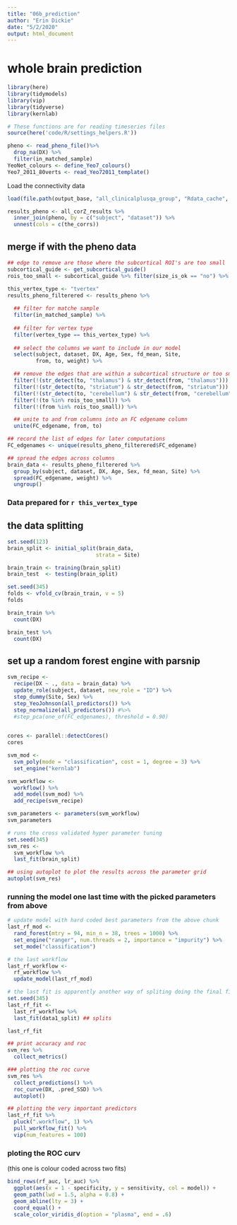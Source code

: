 ```yaml
---
title: "06b_prediction"
author: "Erin Dickie"
date: "5/2/2020"
output: html_document
---
```



# whole brain prediction

```r
library(here)
library(tidymodels)
library(vip)
library(tidyverse)
library(kernlab)
```

```r
# These functions are for reading timeseries files
source(here('code/R/settings_helpers.R'))

pheno <- read_pheno_file()%>%
  drop_na(DX) %>%
  filter(in_matched_sample)
YeoNet_colours <- define_Yeo7_colours()
Yeo7_2011_80verts <- read_Yeo72011_template()  

```
Load the connectivity data

```r
load(file.path(output_base, "all_clinicalplusqa_group", "Rdata_cache", "06_wholebrain_results_cache.Rdata"))

results_pheno <- all_corZ_results %>%
  inner_join(pheno, by = c("subject", "dataset")) %>%
  unnest(cols = c(the_corrs))
```

## merge if with the pheno data

```r
## edge to remove are those where the subcortical ROI's are too small
subcortical_guide <- get_subcortical_guide()
rois_too_small <- subcortical_guide %>% filter(size_is_ok == "no") %>% pull(combined_name)

```



```r
this_vertex_type <- "tvertex"
results_pheno_filterered <- results_pheno %>%
  
  ## filter for matche sample 
  filter(in_matched_sample) %>%
  
  ## filter for vertex type
  filter(vertex_type == this_vertex_type) %>%
  
  ## select the columns we want to include in our model 
  select(subject, dataset, DX, Age, Sex, fd_mean, Site, 
         from, to, weight) %>%

  ## remove the edges that are within a subcortical structure or too small
  filter(!(str_detect(to, "thalamus") & str_detect(from, "thalamus"))) %>%
  filter(!(str_detect(to, "striatum") & str_detect(from, "striatum"))) %>%
  filter(!(str_detect(to, "cerebellum") & str_detect(from, "cerebellum"))) %>%
  filter(!(to %in% rois_too_small)) %>%
  filter(!(from %in% rois_too_small)) %>%

  ## unite to and from columns into an FC edgename column
  unite(FC_edgename, from, to) 

## record the list of edges for later computations
FC_edgenames <- unique(results_pheno_filterered$FC_edgename)

## spread the edges across columns
brain_data <- results_pheno_filterered %>%
  group_by(subject, dataset, DX, Age, Sex, fd_mean, Site) %>%
  spread(FC_edgename, weight) %>%
  ungroup()
```

### Data prepared for `r this_vertex_type`

## the data splitting

```r
set.seed(123)
brain_split <- initial_split(brain_data, 
                            strata = Site)

brain_train <- training(brain_split)
brain_test  <- testing(brain_split)

set.seed(345)
folds <- vfold_cv(brain_train, v = 5)
folds
```


```r
brain_train %>%
  count(DX)
```
```r
brain_test %>%
  count(DX)
```


  
  
## set up a random forest engine with parsnip

```r
svm_recipe <- 
  recipe(DX ~ ., data = brain_data) %>%
  update_role(subject, dataset, new_role = "ID") %>%
  step_dummy(Site, Sex) %>%
  step_YeoJohnson(all_predictors()) %>%
  step_normalize(all_predictors()) #%>%
  #step_pca(one_of(FC_edgenames), threshold = 0.90) 
  
```

```r
cores <- parallel::detectCores()
cores
```


```r
svm_mod <-
  svm_poly(mode = "classification", cost = 1, degree = 3) %>%
  set_engine("kernlab")
```

```r
svm_workflow <- 
  workflow() %>% 
  add_model(svm_mod) %>% 
  add_recipe(svm_recipe)
```

```r
svm_parameters <- parameters(svm_workflow)
svm_parameters
```


```r
# runs the cross validated hyper parameter tuning
set.seed(345)
svm_res <- 
  svm_workflow %>% 
  last_fit(brain_split)
```



```r
## using autoplot to plot the results across the parameter grid
autoplot(svm_res)
```





### running the model one last time with the picked parameters from above

```r
# update model with hard coded best parameters from the above chunk
last_rf_mod <- 
  rand_forest(mtry = 94, min_n = 38, trees = 1000) %>% 
  set_engine("ranger", num.threads = 2, importance = "impurity") %>% 
  set_mode("classification")
```

```r
# the last workflow
last_rf_workflow <- 
  rf_workflow %>% 
  update_model(last_rf_mod)

# the last fit is apparently another way of spliting doing the final fit
set.seed(345)
last_rf_fit <- 
  last_rf_workflow %>% 
  last_fit(data1_split) ## splits

last_rf_fit
```


```r
## print accuracy and roc
svm_res %>% 
  collect_metrics()
```
```r
### plotting the roc curve
svm_res %>% 
  collect_predictions() %>% 
  roc_curve(DX, .pred_SSD) %>% 
  autoplot()
```


```r
## plotting the very important predictors
last_rf_fit %>% 
  pluck(".workflow", 1) %>%   
  pull_workflow_fit() %>% 
  vip(num_features = 100)
```


### ploting the ROC curv 





(this one is colour coded across two fits)

```r
bind_rows(rf_auc, lr_auc) %>% 
  ggplot(aes(x = 1 - specificity, y = sensitivity, col = model)) + 
  geom_path(lwd = 1.5, alpha = 0.8) +
  geom_abline(lty = 3) + 
  coord_equal() + 
  scale_color_viridis_d(option = "plasma", end = .6)
```

